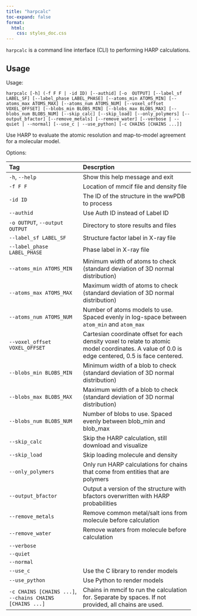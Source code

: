 ```yaml
---
title: "harpcalc"
toc-expand: false
format:
  html:
    css: styles_doc.css
---
```


`harpcalc` is a command line interface (CLI) to performing HARP calculations. 

## Usage


Usage: 

```
harpcalc [-h] (-f F F | -id ID) [--authid] [-o  OUTPUT] [--label_sf LABEL_SF] [--label_phase LABEL_PHASE] [--atoms_min ATOMS_MIN] [--atoms_max ATOMS_MAX] [--atoms_num ATOMS_NUM] [--voxel_offset VOXEL_OFFSET] [--blobs_min BLOBS_MIN] [--blobs_max BLOBS_MAX] [--blobs_num BLOBS_NUM] [--skip_calc] [--skip_load] [--only_polymers] [--output_bfactor] [--remove_metals] [--remove_water] [--verbose | --quiet | --normal] [--use_c | --use_python] [-c CHAINS [CHAINS ...]]
```

Use HARP to evaluate the atomic resolution and map-to-model agreement for a molecular model.

Options:

Tag             |Descrption        
:-----------    |:-----------------
`-h`, `--help`  | Show this help message and exit
`-f F F `     | Location of mmcif file and density file
`-id ID  `    | The ID of the structure in the wwPDB to process
`--authid `   | Use Auth ID instead of Label ID
`-o OUTPUT`, `--output OUTPUT` | Directory to store results and files
`--label_sf LABEL_SF`   | Structure factor label in X-ray file
`--label_phase LABEL_PHASE` | Phase label in X-ray file
`--atoms_min ATOMS_MIN` | Minimum width of atoms to check (standard deviation of 3D normal distribution)
`--atoms_max ATOMS_MAX` | Maximum width of atoms to check (standard deviation of 3D normal distribution)
`--atoms_num ATOMS_NUM` | Number of atoms models to use. Spaced evenly in log-space between `atom_min` and `atom_max`
`--voxel_offset VOXEL_OFFSET` | Cartesian coordinate offset for each density voxel to relate to atomic model coordinates. A value of 0.0 is edge centered, 0.5 is face centered.
`--blobs_min BLOBS_MIN` | Minimum width of a blob to check (standard deviation of 3D normal distribution)
`--blobs_max BLOBS_MAX` | Maximum width of a blob to check (standard deviation of 3D normal distribution)
`--blobs_num BLOBS_NUM` | Number of blobs to use. Spaced evenly between blob_min and blob_max
`--skip_calc`           | Skip the HARP calculation, still download and visualize
`--skip_load`           | Skip loading molecule and density
`--only_polymers`       | Only run HARP calculations for chains that come from entities that are polymers
`--output_bfactor`      | Output a version of the structure with bfactors overwritten with HARP probabilities
`--remove_metals`       | Remove common metal/salt ions from molecule before calculation
`--remove_water`        | Remove waters from molecule before calculation
`--verbose`         |
`--quiet`   |
`--normal`  |
`--use_c`   | Use the C library to render models
`--use_python` | Use Python to render models
`-c CHAINS [CHAINS ...]`, `--chains CHAINS [CHAINS ...]` |Chains in mmcif to run the calculation for. Separate by spaces. If not provided, all chains are used.